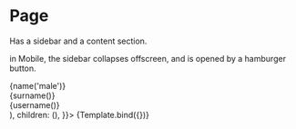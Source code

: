 

<Meta title="Components/Page" component={Page} />

# Page

Has a sidebar and a content section.

in Mobile, the sidebar collapses offscreen, and is opened by a hamburger button.

<Canvas>
  <Story name="basic" args={{
      asideSlot: (<Block>
        <Avatar gender="male" className="avatar" width="200" height="200" alt="Avatar" />
        <div className="name">{name('male')}</div>
        <div className="surname">{surname()}</div>
        <div className="username">{username()}</div>
      </Block>),
      children: (<LoremIpsum p={8} />),
  }}>
    {Template.bind({})}
  </Story>
</Canvas>

<ArgsTable of={Page} />
